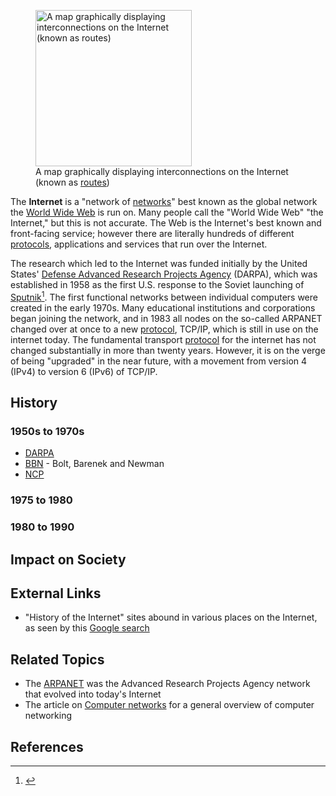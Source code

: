 {{subpages}}

[[Image:Internet map 1024.jpg|right|thumb|250px|A map graphically displaying interconnections on the Internet (known as [[Router|routes]])]]

The '''Internet''' is a "network of [[computer network|networks]]" best known as the global network the [[World Wide Web]] is run on. Many people call the "World Wide Web" "the Internet," but this is not accurate. The Web is the Internet's best known and front-facing service; however there are literally hundreds of different [[protocols]], applications and services that run over the Internet.

The research which led to the Internet was funded initially by the United States' [[Defense Advanced Research Projects Agency]] (DARPA), which was established in 1958 as the first U.S. response to the Soviet launching of [[Sputnik]]<ref name="DARPA1">{{cite web|url=http://www.darpa.mil/body/overtheyears.html|title=Defense Advanced Research Projects Agency|publisher=United States government|year=2003|accessdate=2007-05-12}}</ref>.  The first functional networks between individual computers were created in the early 1970s.  Many educational institutions and corporations began joining the network, and in 1983 all nodes on the so-called ARPANET changed over at once to a new [[protocol]], TCP/IP, which is still in use on the internet today.  The fundamental transport [[protocol]] for the internet has not changed substantially in more than twenty years.  However, it is on the verge of being "upgraded" in the near future, with a movement from version 4 (IPv4) to version 6 (IPv6) of TCP/IP.

==History==
===1950s to 1970s===
*[[DARPA]]
*[[BBN]] - Bolt, Barenek and Newman
*[[NCP]]
===1975 to 1980===
===1980 to 1990===

==Impact on Society==

==External Links==
*"History of the Internet" sites abound in various places on the Internet, as seen by this [http://www.google.com/search?q=%22History+of+the+Internet%22 Google search]

==Related Topics==
* The [[ARPANET]] was the Advanced Research Projects Agency network that evolved into today's Internet
* The article on [[Computer networks]] for a general overview of computer networking

==References==
<references />